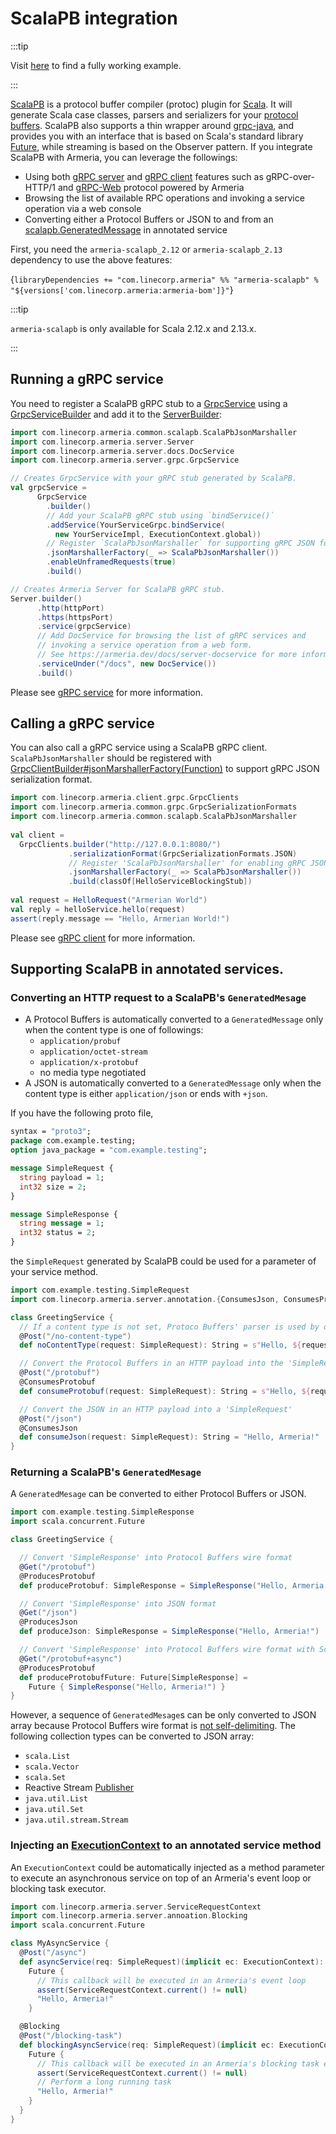 
# ScalaPB integration

:::tip

Visit [here](https://github.com/line/armeria/tree/main/examples/grpc-scala) to find a fully working example.

:::

[ScalaPB](https://scalapb.github.io/) is a protocol buffer compiler (protoc) plugin for 
[Scala](https://www.scala-lang.org/). It will generate Scala case classes, parsers and serializers for 
your [protocol buffers](https://developers.google.com/protocol-buffers). 
ScalaPB also supports a thin wrapper around [grpc-java](https://grpc.io/docs/languages/java/quickstart/),
and provides you with an interface that is based on Scala's standard library
[Future](https://docs.scala-lang.org/overviews/core/futures.html), 
while streaming is based on the Observer pattern.
If you integrate ScalaPB with Armeria, you can leverage the followings:
- Using both [gRPC server](https://armeria.dev/docs/server-docservice) and 
  [gRPC client](https://armeria.dev/docs/client-grpc) features such as gRPC-over-HTTP/1 and 
  [gRPC-Web](gRPC-Web) protocol powered by Armeria
- Browsing the list of available RPC operations and invoking a service operation via a web console
- Converting either a Protocol Buffers or JSON to and from an
  [scalapb.GeneratedMessage](https://scalapb.github.io/docs/generated-code) in annotated service

First, you need the `armeria-scalapb_2.12` or `armeria-scalapb_2.13` dependency to use the above features:

<CodeBlock language="groovy" filename="build.sbt">{`
libraryDependencies += "com.linecorp.armeria" %% "armeria-scalapb" % "${versions['com.linecorp.armeria:armeria-bom']}"
`}</CodeBlock>

:::tip 

`armeria-scalapb` is only available for Scala 2.12.x and 2.13.x.

::: 

## Running a gRPC service

You need to register a ScalaPB gRPC stub to a [GrpcService](type) using a [GrpcServiceBuilder](type)
and add it to the [ServerBuilder](type):

```scala
import com.linecorp.armeria.common.scalapb.ScalaPbJsonMarshaller
import com.linecorp.armeria.server.Server
import com.linecorp.armeria.server.docs.DocService
import com.linecorp.armeria.server.grpc.GrpcService

// Creates GrpcService with your gRPC stub generated by ScalaPB.
val grpcService =
      GrpcService
        .builder()
        // Add your ScalaPB gRPC stub using `bindService()`
        .addService(YourServiceGrpc.bindService(
          new YourServiceImpl, ExecutionContext.global))
        // Register `ScalaPbJsonMarshaller` for supporting gRPC JSON format.
        .jsonMarshallerFactory(_ => ScalaPbJsonMarshaller())
        .enableUnframedRequests(true)
        .build()

// Creates Armeria Server for ScalaPB gRPC stub.
Server.builder()
      .http(httpPort)
      .https(httpsPort)
      .service(grpcService)
      // Add DocService for browsing the list of gRPC services and 
      // invoking a service operation from a web form.
      // See https://armeria.dev/docs/server-docservice for more information.
      .serviceUnder("/docs", new DocService())
      .build()
```

Please see [gRPC service](https://armeria.dev/docs/server-grpc) for more information.

## Calling a gRPC service

You can also call a gRPC service using a ScalaPB gRPC client.
`ScalaPbJsonMarshaller` should be registered with [GrpcClientBuilder#jsonMarshallerFactory(Function)](type) to 
support gRPC JSON serialization format.

```scala
import com.linecorp.armeria.client.grpc.GrpcClients
import com.linecorp.armeria.common.grpc.GrpcSerializationFormats
import com.linecorp.armeria.common.scalapb.ScalaPbJsonMarshaller
        
val client = 
  GrpcClients.builder("http://127.0.0.1:8080/")
             .serializationFormat(GrpcSerializationFormats.JSON)
             // Register 'ScalaPbJsonMarshaller' for enabling gRPC JSON serialization format
             .jsonMarshallerFactory(_ => ScalaPbJsonMarshaller())
             .build(classOf[HelloServiceBlockingStub])
    
val request = HelloRequest("Armerian World")
val reply = helloService.hello(request)
assert(reply.message == "Hello, Armerian World!")
```

Please see [gRPC client](https://armeria.dev/docs/client-grpc) for more information.

## Supporting ScalaPB in annotated services. 

### Converting an HTTP request to a ScalaPB's `GeneratedMesage` 

- A Protocol Buffers is automatically converted to a `GeneratedMessage` only when
  the content type is one of followings:
  - `application/probuf` 
  - `application/octet-stream`
  - `application/x-protobuf`
  - no media type negotiated
- A JSON is automatically converted to a `GeneratedMessage` only when the content type 
  is either `application/json` or ends with `+json`.

If you have the following proto file,

```protobuf
syntax = "proto3";
package com.example.testing;
option java_package = "com.example.testing";

message SimpleRequest {
  string payload = 1;
  int32 size = 2;
}

message SimpleResponse {
  string message = 1;
  int32 status = 2;
}
```

the `SimpleRequest` generated by ScalaPB could be used for a parameter of your service method.

```scala
import com.example.testing.SimpleRequest
import com.linecorp.armeria.server.annotation.{ConsumesJson, ConsumesProtobuf, Post}

class GreetingService {
  // If a content type is not set, Protoco Buffers' parser is used by default.
  @Post("/no-content-type")
  def noContentType(request: SimpleRequest): String = s"Hello, ${request.payload}!"

  // Convert the Protocol Buffers in an HTTP payload into the 'SimpleRequest'
  @Post("/protobuf")
  @ConsumesProtobuf
  def consumeProtobuf(request: SimpleRequest): String = s"Hello, ${request.payload}!"

  // Convert the JSON in an HTTP payload into a 'SimpleRequest'
  @Post("/json")
  @ConsumesJson
  def consumeJson(request: SimpleRequest): String = "Hello, Armeria!"
}
```

### Returning a ScalaPB's `GeneratedMesage`

A `GeneratedMesage` can be converted to either Protocol Buffers or JSON.

```scala
import com.example.testing.SimpleResponse
import scala.concurrent.Future

class GreetingService {

  // Convert 'SimpleResponse' into Protocol Buffers wire format
  @Get("/protobuf")
  @ProducesProtobuf
  def produceProtobuf: SimpleResponse = SimpleResponse("Hello, Armeria!")

  // Convert 'SimpleResponse' into JSON format
  @Get("/json")
  @ProducesJson
  def produceJson: SimpleResponse = SimpleResponse("Hello, Armeria!")

  // Convert 'SimpleResponse' into Protocol Buffers wire format with Scala Future
  @Get("/protobuf+async")
  @ProducesProtobuf
  def produceProtobufFuture: Future[SimpleResponse] = 
    Future { SimpleResponse("Hello, Armeria!") }
}
```

However, a sequence of `GeneratedMesage`s can be only converted to JSON array because Protocol Buffers
wire format is [not self-delimiting](https://developers.google.com/protocol-buffers/docs/techniques#streaming).
The following collection types can be converted to JSON array:
- `scala.List`
- `scala.Vector`
- `scala.Set`
- Reactive Stream [Publisher](https://www.reactive-streams.org/reactive-streams-1.0.2-javadoc/org/reactivestreams/Publisher.html)
- `java.util.List` 
- `java.util.Set`
- `java.util.stream.Stream`

### Injecting an [ExecutionContext](https://www.scala-lang.org/api/current/scala/concurrent/ExecutionContext.html) to an annotated service method

An `ExecutionContext` could be automatically injected as a method parameter to execute an asynchronous service
on top of an Armeria's event loop or blocking task executor.

```scala
import com.linecorp.armeria.server.ServiceRequestContext
import com.linecorp.armeria.server.annoation.Blocking
import scala.concurrent.Future

class MyAsyncService {
  @Post("/async")
  def asyncService(req: SimpleRequest)(implicit ec: ExecutionContext): Future[String] =
    Future {
      // This callback will be executed in an Armeria's event loop
      assert(ServiceRequestContext.current() != null)
      "Hello, Armeria!"
    }

  @Blocking
  @Post("/blocking-task")
  def blockingAsyncService(req: SimpleRequest)(implicit ec: ExecutionContext): Future[String] =
    Future {
      // This callback will be executed in an Armeria's blocking task executor
      assert(ServiceRequestContext.current() != null)
      // Perform a long running task
      "Hello, Armeria!"
    }
  }
}
```

[gRPC-Web]: https://github.com/grpc/grpc/blob/master/doc/PROTOCOL-WEB.md
